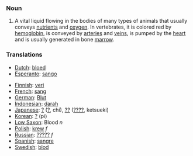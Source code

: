 === Noun ===

# A vital liquid flowing in the bodies of many types of animals that usually conveys [[nutrient]]s and [[oxygen]].  In vertebrates, it is colored red by [[hemoglobin]], is conveyed by [[artery|arteries]] and [[vein]]s, is pumped by the [[heart]] and is usually generated in bone [[marrow]].

=== Translations ===

*[[Dutch]]: [[bloed]]
*[[Esperanto]]: [[sango]]

*[[Finnish]]: [[veri]]
*[[French]]: [[sang]]
*[[German]]: [[Blut]]
*[[Indonesian]]: [[darah]]
*[[Japanese]]: [[?]] ([[?]], chi), [[??]] ([[????]], ketsueki)
*[[Korean]]: [[?]] (pi)
*[[Low Saxon]]: Blood ''n''
*[[Polish]]: [[krew]] ''f''
*[[Russian]]: [[?????]] ''f''
*[[Spanish]]: [[sangre]]
*[[Swedish]]: [[blod]]